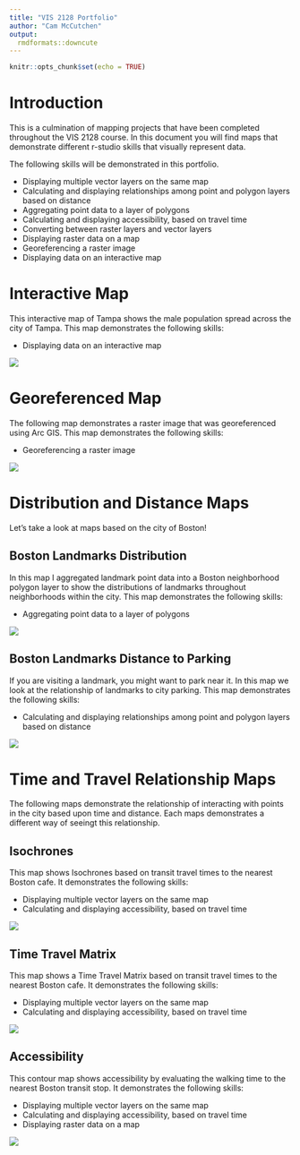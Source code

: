 ```yaml
---
title: "VIS 2128 Portfolio"
author: "Cam McCutchen"
output: 
  rmdformats::downcute
---
```

```r
knitr::opts_chunk$set(echo = TRUE)
```
# Introduction

This is a culmination of mapping projects that have been completed throughout the VIS 2128 course. In this document you will find maps that demonstrate different r-studio skills that visually represent data. 


The following skills will be demonstrated in this portfolio.

* Displaying multiple vector layers on the same map
* Calculating and displaying relationships among point and polygon layers based on distance
* Aggregating point data to a layer of polygons
* Calculating and displaying accessibility, based on travel time
* Converting between raster layers and vector layers
* Displaying raster data on a map
* Georeferencing a raster image
* Displaying data on an interactive map

# Interactive Map
This interactive map of Tampa shows the male population spread across the city of Tampa. This map demonstrates the following skills: 

* Displaying data on an interactive map

[![](thumbnails/interactive_map.JPG)](https://cammccutchen.github.io/portfolio_1/fullsize/Tampa_Male_Population.html){target="_blank"}

# Georeferenced Map
The following map demonstrates a raster image that was georeferenced using Arc GIS. This map demonstrates the following skills: 

* Georeferencing a raster image

[![](thumbnails/Georeferenced_map.jpg)](https://cammccutchen.github.io/portfolio_1/fullsize/Georeferenced_map.pdf){target="_blank"}

# Distribution and Distance Maps
Let's take a look at maps based on the city of Boston!

## Boston Landmarks Distribution
In this map I aggregated landmark point data into a Boston neighborhood polygon layer to show the distributions of landmarks throughout neighborhoods within the city. This map demonstrates the following skills:

* Aggregating point data to a layer of polygons

[![](thumbnails/point_data_polygons.jpg)](https://cammccutchen.github.io/portfolio_1/fullsize/point_data_polygons.pdf){target="_blank"}

## Boston Landmarks Distance to Parking
If you are visiting a landmark, you might want to park near it. In this map we look at the relationship of landmarks to city parking. This map demonstrates the following skills:

* Calculating and displaying relationships among point and polygon layers based on distance

[![](thumbnails/distance_map.jpg)](https://cammccutchen.github.io/portfolio_1/fullsize/distance_map.pdf){target="_blank"}

# Time and Travel Relationship Maps
The following maps demonstrate the relationship of interacting with points in the city based upon time and distance. Each maps demonstrates a different way of seeingt this relationship. 

## Isochrones
This map shows Isochrones based on transit travel times to the nearest Boston cafe. It demonstrates the following skills:

* Displaying multiple vector layers on the same map
* Calculating and displaying accessibility, based on travel time

[![](thumbnails/Isochrone_JPG.jpg)](https://cammccutchen.github.io/portfolio_1/fullsize/Isochrone_maps.pdf){target="_blank"}

## Time Travel Matrix
This map shows a Time Travel Matrix based on transit travel times to the nearest Boston cafe. It demonstrates the following skills:

* Displaying multiple vector layers on the same map
* Calculating and displaying accessibility, based on travel time

[![](thumbnails/Travel_Time_Matrix_JPG.jpg)](https://cammccutchen.github.io/portfolio_1/fullsize/Travel_Time_Matrix.pdf){target="_blank"}

## Accessibility
This contour map shows accessibility by evaluating the walking time to the nearest Boston transit stop. It demonstrates the following skills:

* Displaying multiple vector layers on the same map
* Calculating and displaying accessibility, based on travel time
* Displaying raster data on a map

[![](thumbnails/Raster_Maps.jpg)](https://cammccutchen.github.io/portfolio_1/thumbnails/Raster_Maps.jpg){target="_blank"}
